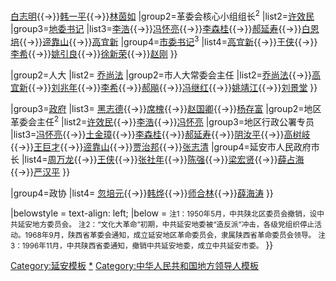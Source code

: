 {{Navbox
|name=中华人民共和国延安市正职领导人
|title=[[中华人民共和国]][[延安市]]正职领导人
|state={{{state<includeonly>|collapsed</includeonly>}}}
|above=1996年11月5日，设立省辖延安市。

|group1=[[中国共产党延安市委员会|党委]]
|list1=
{{Navbox|child
|group1=[[中国共产党延安地方委员会|地委书记]]<sup>1</sup>
|list1=[[黑志德]]{{→}}[[王月明 (延安)|王月明]]{{→}}[[白志明]]{{→}}[[韩一平]]{{→}}[[林茵如]]
|group2=革委会核心小组组长<sup>2</sup>
|list2=[[许效民]]
|group3=[[中国共产党延安地委员会|地委书记]]
|list3=[[李浩]]{{→}}[[冯怀亮]]{{→}}[[李森桂]]{{→}}[[郝延寿]]{{→}}[[白恩培]]{{→}}[[遆靠山]]{{→}}[[高宜新]]
|group4=[[中国共产党延安市委员会|市委书记]]<sup>3</sup>
|list4=[[高宜新]]{{→}}[[王侠 (政治人物)|王侠]]{{→}}[[李希]]{{→}}[[姚引良]]{{→}}[[徐新荣]]{{→}}[[赵刚 (1968年)|赵刚]]
}}

|group2=人大
|list2=
{{Navbox|child
|group1=地区人大联络组组长
|list1=[[白恩培]]{{→}}[[乔尚法]]
|group2=市人大常委会主任
|list2=[[乔尚法]]{{→}}[[高宜新]]{{→}}[[刘兆年]]{{→}}[[李希]]{{→}}[[郝飚]]{{→}}[[冯继红]]{{→}}[[姚靖江]]{{→}}[[刘景堂]]
}}

|group3=[[延安市市长列表|政府]]
|list3=
{{Navbox|child
|group1=延安专员公署专员
|list1=[[张汉武]]{{→}}[[黑志德]]{{→}}[[席槐]]{{→}}[[赵国卿]]{{→}}[[杨存富]]
|group2=地区革委会主任<sup>2</sup>
|list2=[[许效民]]{{→}}[[李浩]]{{→}}[[冯怀亮]]
|group3=地区行政公署专员
|list3=[[冯怀亮]]{{→}}[[土金璋]]{{→}}[[李森桂]]{{→}}[[郝延寿]]{{→}}[[阴汝平]]{{→}}[[高树岐]]{{→}}[[王巨才]]{{→}}[[遆靠山]]{{→}}[[贾治邦]]{{→}}[[张志清]]
|group4=延安市人民政府市长
|list4=[[周万龙]]{{→}}[[王侠 (政治人物)|王侠]]{{→}}[[张社年]]{{→}}[[陳強 (延安市长)|陈强]]{{→}}[[梁宏贤]]{{→}}[[薛占海]]{{→}}[[严汉平]]
}}

|group4=政协
|list4=
{{Navbox|child
|group1=地区政协联络组组长
|list1=[[冯文德]]
|group2=地区政协工作委员会主任
|list2=[[姚代明]]
|group3=市政协主席
|list3=[[姚代明]]{{→}}[[忽培元]]{{→}}[[韩烨]]{{→}}[[师合林]]{{→}}[[薛海涛]]
}}

|belowstyle = text-align: left;
|below = <small>注1：1950年5月，中共陕北区委员会撤销，设中共延安地方委员会。</small>
<small>注2：“文化大革命”初期，中共延安地委被“造反派”冲击，各级党组织停止活动。1968年9月，陕西省革委会通知，成立延安地区革命委员会，隶属陕西省革命委员会领导。</small>
<small>注3：1996年11月，中共陕西省委通知，撤销中共延安地委，成立中共延安市委。</small>
}}<noinclude>
{{collapsible option}}
[[Category:延安模板]]
[[Category:延安政治人物|*]]
[[Category:中华人民共和国地方领导人模板]]
</noinclude>